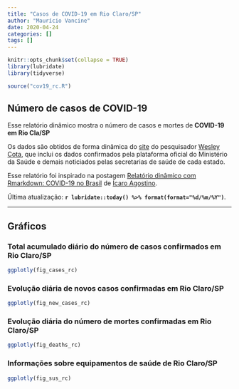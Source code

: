 ```yaml
---
title: "Casos de COVID-19 em Rio Claro/SP"
author: "Maurício Vancine"
date: 2020-04-24
categories: []
tags: []
---
```


```r
knitr::opts_chunk$set(collapse = TRUE)
library(lubridate)
library(tidyverse)
```

```r
source("cov19_rc.R")
```

## Número de casos de COVID-19
Esse relatório dinâmico mostra o número de casos e mortes de **COVID-19 em Rio Cla/SP**

Os dados são obtidos de forma dinâmica do [site](https://labs.wesleycota.com/sarscov2/br/) do pesquisador [Wesley Cota](https://wesleycota.com/), que inclui os dados confirmados pela plataforma oficial do Ministério da Saúde e demais noticiados pelas secretarias de saúde de cada estado.

Esse relatório foi inspirado na postagem [Relatório dinâmico com Rmarkdown: COVID-19 no Brasil](https://icaroagostino.github.io/post/rmd-cov19/) de [Ícaro Agostino ](https://icaroagostino.github.io/blog/).

Última atualização: **`r lubridate::today() %>% format(format="%d/%m/%Y")`**.

---

## Gráficos
### Total acumulado diário do número de casos confirmados em Rio Claro/SP
```r
ggplotly(fig_cases_rc)
```

### Evolução diária de novos casos confirmadas em Rio Claro/SP
```r
ggplotly(fig_new_cases_rc)
```

### Evolução diária do número de mortes confirmadas em Rio Claro/SP
```r
ggplotly(fig_deaths_rc)
```

### Informações sobre equipamentos de saúde de Rio Claro/SP
```r
ggplotly(fig_sus_rc)
```
